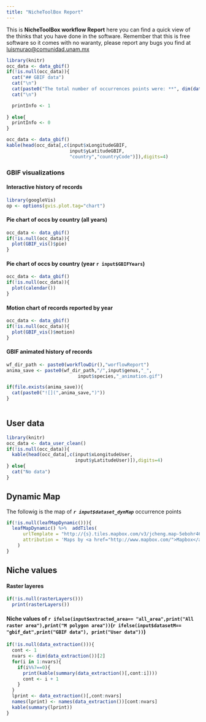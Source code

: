 ```yaml
---
title: "NicheToolBox Report"
---
```


This is **NicheToolBox workflow Report** here you can find a quick view of the thinks that you have done in the software. Remember that this is free software so it comes with no waranty, please report any bugs you find at <luismurao@comunidad.unam.mx>


```r
library(knitr)
occ_data <- data_gbif()
if(!is.null(occ_data)){
  cat("## GBIF data")
  cat("\n")
  cat(paste0("The total number of occurrences points were: **", dim(data_gbif())[1],"**"))
  cat("\n")

  printInfo <- 1
  
} else{
  printInfo <- 0
}

```



```r
occ_data <- data_gbif()
kable(head(occ_data[,c(input$xLongitudeGBIF,
                       input$yLatitudeGBIF,
                       "country","countryCode")]),digits=4)
```

### GBIF visualizations

#### Interactive history of records

```r
library(googleVis)
op <- options(gvis.plot.tag="chart")
```

#### Pie chart of occs by country (all years)


```r

occ_data <- data_gbif()
if(!is.null(occ_data)){
  plot(GBIF_vis()$pie)
}
```

#### Pie chart of occs by country (year `r input$GBIFYears`)

```r

occ_data <- data_gbif()
if(!is.null(occ_data)){
  plot(calendar())
}
```


#### Motion chart of records reported by year 

```r

occ_data <- data_gbif()
if(!is.null(occ_data)){
  plot(GBIF_vis()$motion)
}
```

#### GBIF animated history of records

```r
wf_dir_path <- paste0(workflowDir(),"worflowReport")
anima_save <- paste0(wf_dir_path,"/",input$genus,"_",
                          input$species,"_animation.gif")
```

```r
if(file.exists(anima_save)){
  cat(paste0("![](",anima_save,")"))
}
 
```


  

## User data

```r
library(knitr)
occ_data <- data_user_clean()
if(!is.null(occ_data)){
  kable(head(occ_data[,c(input$xLongitudeUser,
                         input$yLatitudeUser)]),digits=4)
} else{
  cat("No data")
}
```

## Dynamic Map

The followig is the map of ***`r input$dataset_dynMap`*** occurrence points

```r
if(!is.null(leafMapDynamic())){
  leafMapDynamic() %>%  addTiles(
      urlTemplate = "http://{s}.tiles.mapbox.com/v3/jcheng.map-5ebohr46/{z}/{x}/{y}.png",
      attribution = 'Maps by <a href="http://www.mapbox.com/">Mapbox</a>'
    )
}

```

## Niche values 

#### Raster layeres 

```r
if(!is.null(rasterLayers()))
  print(rasterLayers())
```

#### Niche values of `r ifelse(input$extracted_area== "all_area",print("All raster area"),print("M polygon area"))`(`r ifelse(input$datasetM== "gbif_dat",print("GBIF data"), print("User data"))`)


```r
if(!is.null(data_extraction())){
  cont <- 1 
  nvars <- dim(data_extraction())[2] 
  for(i in 1:nvars){
    if(i%%7==0){
      print(kable(summary(data_extraction()[,cont:i])))
      cont <- i + 1 
    }
  }
  lprint <- data_extraction()[,cont:nvars]
  names(lprint) <- names(data_extraction())[cont:nvars]
  kable(summary(lprint))
}
   
```


